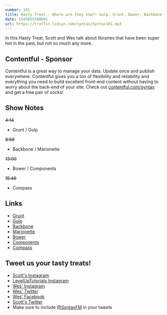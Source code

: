 ```yaml
---
number: 101
title: Hasty Treat - Where are they now?! Gulp, Grunt, Bower, Backbone and Compass
date: 1545055200601
url: https://traffic.libsyn.com/syntax/Syntax101.mp3
---
```


In this Hasty Treat, Scott and Wes talk about libraries that have been super hot in the past, but not so much any more. 

## Contentful - Sponsor

Contentful is a great way to manage your data. Update once and publish everywhere. Contentful gives you a ton of flexibility and reliability and everything you need to build excellent front-end content without having to worry about the back-end of your site. Check out [contentful.com/syntax](https://www.contentful.com/syntax/) and get a free pair of socks!

## Show Notes

~~4:14~~

* Grunt / Gulp

~~8:56~~

* Backbone / Marionette

~~13:00~~

* Bower / Components

~~15:46~~

* Compass

## Links
* [Grunt](https://gruntjs.com/)
* [Gulp](https://gulpjs.com/)
* [Backbone](http://backbonejs.org/)
* [Marionette](https://marionettejs.com/)
* [Bower](https://bower.io/)
* [Components](http://component.github.io/)
* [Compass](http://compass-style.org/)

## Tweet us your tasty treats!
* [Scott's Instagram](https://www.instagram.com/stolinski/)
* [LevelUpTutorials Instagram](https://www.instagram.com/LevelUpTutorials/)
* [Wes' Instagram](https://www.instagram.com/wesbos/)
* [Wes' Twitter](https://twitter.com/wesbos)
* [Wes' Facebook](https://www.facebook.com/wesbos.developer)
* [Scott's Twitter](https://twitter.com/stolinski)
* Make sure to include [@SyntaxFM](https://twitter.com/SyntaxFM) in your tweets
